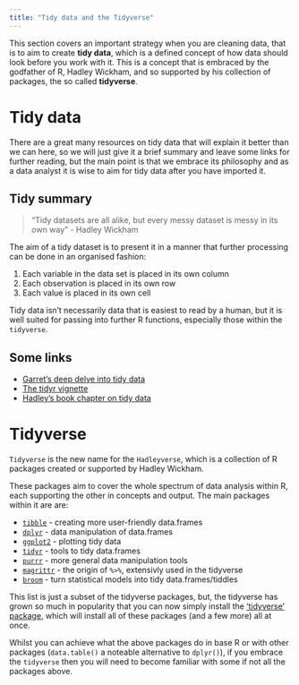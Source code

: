 ```yaml
---
title: "Tidy data and the Tidyverse"
---
```


This section covers an important strategy when you are cleaning data, that is to aim to create **tidy data**, which is a defined concept of how data should look before you work with it.  This is a concept that is embraced by the godfather of R, Hadley Wickham, and so supported by his collection of packages, the so called **tidyverse**.

# Tidy data

There are a great many resources on tidy data that will explain it better than we can here, so we will just give it a brief summary and leave some links for further reading, but the main point is that we embrace its philosophy and as a data analyst it is wise to aim for tidy data after you have imported it.

## Tidy summary

> "Tidy datasets are all alike, but every messy dataset is messy in its own way" - Hadley Wickham

The aim of a tidy dataset is to present it in a manner that further processing can be done in an organised fashion:

1. Each variable in the data set is placed in its own column
2. Each observation is placed in its own row
3. Each value is placed in its own cell

Tidy data isn't necessarily data that is easiest to read by a human, but it is well suited for passing into further R functions, especially those within the `tidyverse`.

## Some links

* [Garret's deep delve into tidy data](http://garrettgman.github.io/tidying/)
* [The tidyr vignette](https://cran.r-project.org/web/packages/tidyr/vignettes/tidy-data.html)
* [Hadley's book chapter on tidy data](http://r4ds.had.co.nz/tidy-data.html)

# Tidyverse

`Tidyverse` is the new name for the `Hadleyverse`, which is a collection of R packages created or supported by Hadley Wickham.

These packages aim to cover the whole spectrum of data analysis within R, each supporting the other in concepts and output.  The main packages within it are are:

* [`tibble`](https://github.com/hadley/tibble) - creating more user-friendly data.frames 
* [`dplyr`](https://github.com/hadley/dplyr) - data manipulation of data.frames
* [`ggplot2`](http://ggplot2.org/) - plotting tidy data
* [`tidyr`](https://cran.r-project.org/web/packages/tidyr/vignettes/tidy-data.html) - tools to tidy data.frames
* [`purrr`](https://github.com/hadley/purrr) - more general data manipulation tools
* [`magrittr`](https://github.com/smbache/magrittr) - the origin of `%>%`, extensivly used in the tidyverse
* [`broom`](https://cran.r-project.org/web/packages/broom/vignettes/broom.html) - turn statistical models into tidy data.frames/tiddles

This list is just a subset of the tidyverse packages, but, the tidyverse has grown so much in popularity that you can now simply install the ['tidyverse' package](https://blog.rstudio.org/2016/09/15/tidyverse-1-0-0/), which will install all of these packages (and a few more) all at once.

Whilst you can achieve what the above packages do in base R or with other packages (`data.table()` a noteable alternative to `dplyr()`), if you embrace the `tidyverse` then you will need to become familiar with some if not all the packages above.